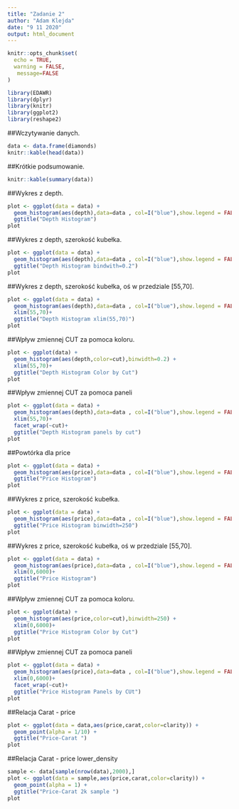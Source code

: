 ```yaml
---
title: "Zadanie 2"
author: "Adam Klejda"
date: "9 11 2020"
output: html_document
---
```


```r
knitr::opts_chunk$set(
  echo = TRUE, 
  warning = FALSE,
   message=FALSE 
)
```

```r
library(EDAWR)
library(dplyr)
library(knitr)
library(ggplot2)
library(reshape2)

```

##Wczytywanie danych.
```r
data <- data.frame(diamonds)
knitr::kable(head(data))
```

##Krótkie podsumowanie.
```r
knitr::kable(summary(data))
```

##Wykres z depth.

```r

plot <- ggplot(data = data) + 
  geom_histogram(aes(depth),data=data , col=I("blue"),show.legend = FALSE) +
  ggtitle("Depth Histogram")
plot

```

##Wykres z depth, szerokość kubełka.

```r

plot <- ggplot(data = data) + 
  geom_histogram(aes(depth),data=data , col=I("blue"),show.legend = FALSE,binwidth=0.2) +
  ggtitle("Depth Histogram bindwith=0.2")
plot

```
##Wykres z depth, szerokość kubełka, oś w przedziale [55,70].

```r

plot <- ggplot(data = data) + 
  geom_histogram(aes(depth),data=data , col=I("blue"),show.legend = FALSE,binwidth=0.2) +
  xlim(55,70)+
  ggtitle("Depth Histogram xlim(55,70)")
plot

```
##Wpływ zmiennej CUT za pomoca koloru.

```r

plot <- ggplot(data) + 
  geom_histogram(aes(depth,color=cut),binwidth=0.2) +
  xlim(55,70)+
  ggtitle("Depth Histogram Color by Cut")
plot

```

##Wpływ zmiennej CUT za pomoca paneli

```r

plot <- ggplot(data = data) + 
  geom_histogram(aes(depth),data=data , col=I("blue"),show.legend = FALSE,binwidth=0.2) +
  xlim(55,70)+
  facet_wrap(~cut)+
  ggtitle("Depth Histogram panels by cut")
plot

```




##Powtórka dla price


```r

plot <- ggplot(data = data) + 
  geom_histogram(aes(price),data=data , col=I("blue"),show.legend = FALSE) +
  ggtitle("Price Histogram")
plot

```

##Wykres z price, szerokość kubełka.

```r

plot <- ggplot(data = data) + 
  geom_histogram(aes(price),data=data , col=I("blue"),show.legend = FALSE,binwidth=250) +
  ggtitle("Price Histogram binwidth=250")
plot

```
##Wykres z price, szerokość kubełka, oś w przedziale [55,70].

```r

plot <- ggplot(data = data) + 
  geom_histogram(aes(price),data=data , col=I("blue"),show.legend = FALSE,binwidth=250) +
  xlim(0,6000)+
  ggtitle("Price Histogram")
plot

```
##Wpływ zmiennej CUT za pomoca koloru.

```r

plot <- ggplot(data) + 
  geom_histogram(aes(price,color=cut),binwidth=250) +
  xlim(0,6000)+
  ggtitle("Price Histogram Color by Cut")
plot

```

##Wpływ zmiennej CUT za pomoca paneli

```r

plot <- ggplot(data = data) + 
  geom_histogram(aes(price),data=data , col=I("blue"),show.legend = FALSE,binwidth=250) +
  xlim(0,6000)+
  facet_wrap(~cut)+
  ggtitle("Price Histogram Panels by CUt")
plot

```




##Relacja Carat - price 

```r

plot <- ggplot(data = data,aes(price,carat,color=clarity)) + 
  geom_point(alpha = 1/10) +
  ggtitle("Price-Carat ")
plot

```

##Relacja Carat - price lower_density

```r
sample <- data[sample(nrow(data),2000),]
plot <- ggplot(data = sample,aes(price,carat,color=clarity)) + 
  geom_point(alpha = 1) +
  ggtitle("Price-Carat 2k sample ")
plot

```